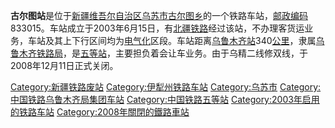 {{noteTA
|1=zh-cn:始发车次; zh-hk:列車班次;
|2=zh-cn:车次; zh-hk:班次;
}}
{{Infobox China railway station 
|车站名称 = 古尔图站
|车站名称拼音 = Guertu Zhan
|车站地址 = [[新疆维吾尔自治区|新疆维吾尔自治区]][[乌苏市|乌苏市]]
|归属 = [[乌鲁木齐铁路局|乌鲁木齐铁路局]]
|车站等级 = 已拆除（原为[[五等站_(中铁)|五等站]]）
|线路 = [[北疆铁路|北疆铁路]]
}}
'''古尔图站'''是位于[[新疆维吾尔自治区|新疆维吾尔自治区]][[乌苏市|乌苏市]][[古尔图乡|古尔图乡]]的一个铁路车站，[[邮政编码|邮政编码]]833015。车站成立于2003年6月15日，有[[北疆铁路|北疆铁路]]经过该站，不办理客货运业务，车站及其上下行区间均为[[电气化|电气化]]区段。车站距离[[乌鲁木齐南站|乌鲁木齐站]]340[[公里|公里]]，隶属[[乌鲁木齐铁路局|乌鲁木齐铁路局]]，是[[五等站_(中铁)|五等站]]，主要担负着会让车业务。由于乌精二线修双线，于2008年12月11日正式关闭。

{{start rail box|[[中国铁路|中国铁路]]}}
{{s-inop|[[古河站_(新疆)|古河站]]}}
{{s-line|[[北疆铁路|北疆铁路]]}}
{{s-inop|[[托托站|托托站]]}}
{{end box}}
{{兰新铁路}}
{{北疆铁路}}
{{铁路车站小作品}}
{{新疆小作品}}

[[Category:新疆铁路废站|Category:新疆铁路废站]]
[[Category:伊犁州铁路车站|Category:伊犁州铁路车站]]
[[Category:乌苏市|Category:乌苏市]]
[[Category:中国铁路乌鲁木齐局集团车站|Category:中国铁路乌鲁木齐局集团车站]]
[[Category:中国铁路五等站|Category:中国铁路五等站]]
[[Category:2003年启用的铁路车站|Category:2003年启用的铁路车站]]
[[Category:2008年關閉的鐵路車站|Category:2008年關閉的鐵路車站]]